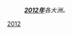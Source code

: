 {{Portal|歷史}}
:'''''[[2012年|2012年]]'''各大洲。''
{{Year by category
| m = 2
| c = 0
| d = 1
| y = 2
| cat = 各大洲
| sortkey = continent
| in = 
| parent = 依大洲劃分的21世紀各年
}}
{{Commons category|2012 by continent}}
[[Category:2010年代各大洲|2012]]
